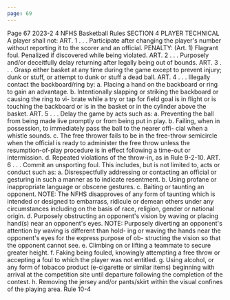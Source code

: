 ```yaml
---
page: 69
---
```


Page 67 2023-2 4 NFHS Basketball Rules SECTION 4 PLAYER TECHNICAL A player shall not: ART. 1 . . . Participate after changing the player's number without reporting it to the scorer and an official. PENALTY: (Art. 1) Flagrant foul. Penalized if discovered while being violated. ART. 2 . . . Purposely and/or deceitfully delay returning after legally being out of bounds. ART. 3 . . . Grasp either basket at any time during the game except to prevent injury; dunk or stuff, or attempt to dunk or stuff a dead ball. ART. 4 . . . Illegally contact the backboard/ring by: a. Placing a hand on the backboard or ring to gain an advantage. b. Intentionally slapping or striking the backboard or causing the ring to vi- brate while a try or tap for field goal is in flight or is touching the backboard or is in the basket or in the cylinder above the basket. ART. 5 . . . Delay the game by acts such as: a. Preventing the ball from being made live promptly or from being put in play. b. Failing, when in possession, to immediately pass the ball to the nearer offi- cial when a whistle sounds. c. The free thrower fails to be in the free-throw semicircle when the official is ready to administer the free throw unless the resumption-of-play procedure is in effect following a time-out or intermission. d. Repeated violations of the throw-in, as in Rule 9-2-10. ART. 6 . . . Commit an unsporting foul. This includes, but is not limited to, acts or conduct such as: a. Disrespectfully addressing or contacting an official or gesturing in such a manner as to indicate resentment. b. Using profane or inappropriate language or obscene gestures. c. Baiting or taunting an opponent. NOTE: The NFHS disapproves of any form of taunting which is intended or designed to embarrass, ridicule or demean others under any circumstances including on the basis of race, religion, gender or national origin. d. Purposely obstructing an opponent's vision by waving or placing hand(s) near an opponent's eyes. NOTE: Purposely diverting an opponent's attention by waving is different than hold- ing or waving the hands near the opponent's eyes for the express purpose of ob- structing the vision so that the opponent cannot see. e. Climbing on or lifting a teammate to secure greater height. f. Faking being fouled, knowingly attempting a free throw or accepting a foul to which the player was not entitled. g. Using alcohol, or any form of tobacco product (e-cigarette or similar items) beginning with arrival at the competition site until departure following the completion of the contest. h. Removing the jersey and/or pants/skirt within the visual confines of the playing area. Rule 10-4
